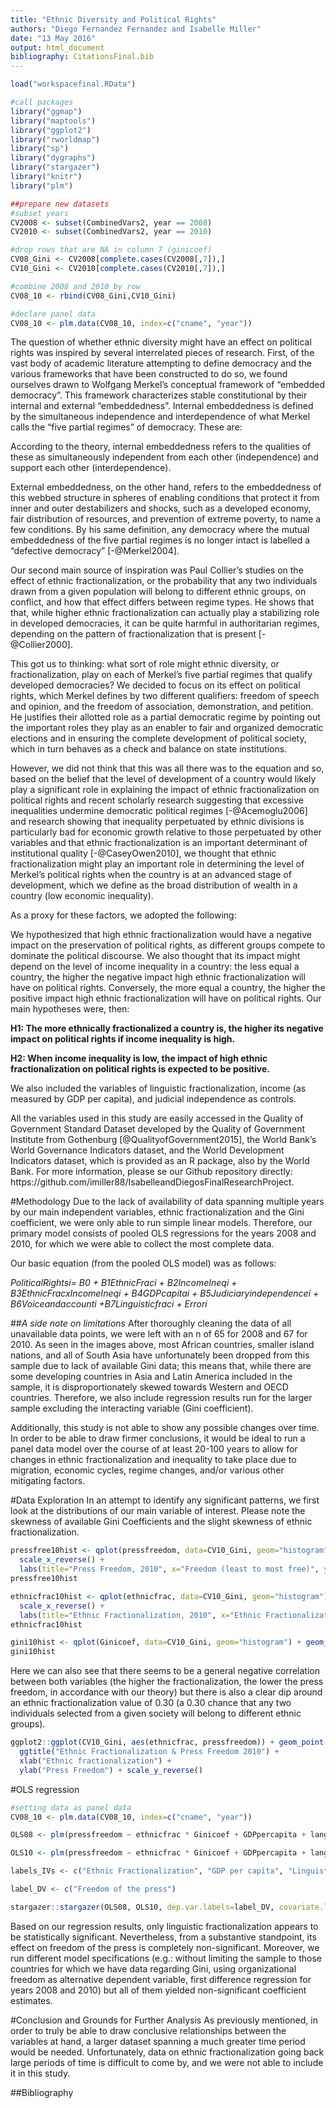 ```yaml
---
title: "Ethnic Diversity and Political Rights"
authors: "Diego Fernandez Fernandez and Isabelle Miller"
date: "13 May 2016"
output: html_document
bibliography: CitationsFinal.bib
---
```



````r
load("workspacefinal.RData")

#call packages
library("ggmap")
library("maptools")
library("ggplot2")
library("rworldmap")
library("sp")
library("dygraphs")
library("stargazer")
library("knitr")
library("plm")

##prepare new datasets
#subset years
CV2008 <- subset(CombinedVars2, year == 2008)
CV2010 <- subset(CombinedVars2, year == 2010)

#drop rows that are NA in column 7 (ginicoef)
CV08_Gini <- CV2008[complete.cases(CV2008[,7]),]
CV10_Gini <- CV2010[complete.cases(CV2010[,7]),]

#combine 2008 and 2010 by row
CV08_10 <- rbind(CV08_Gini,CV10_Gini)

#declare panel data
CV08_10 <- plm.data(CV08_10, index=c("cname", "year"))

````

The question of whether ethnic diversity might have an effect on political rights was inspired by several interrelated pieces of research. First, of the vast body of academic literature attempting to define democracy and the various frameworks that have been constructed to do so, we found ourselves drawn to Wolfgang Merkel's conceptual framework of "embedded democracy". This framework characterizes stable constitutional by their internal and external "embeddedness". Internal embeddedness is defined by the simultaneous independence and interdependence of what Merkel calls the "five partial regimes" of democracy. These are: \itemize{
\item{a democratic electoral regime} 
\item{political rights of participation} 
\item{civil rights}
\item{horizontal accountability} 
\item{the effective power to govern by the democratically elected representatives} 
}

According to the theory, internal embeddedness refers to the qualities of these as simultaneously independent from each other (independence) and support each other (interdependence). 

External embeddedness, on the other hand, refers to the embeddedness of this webbed structure in spheres of enabling conditions that protect it from inner and outer destabilizers and shocks, such as a developed economy, fair distribution of resources, and prevention of extreme poverty, to name a few conditions. By his same definition, any democracy where the mutual embeddedness of the five partial regimes is no longer intact is labelled a "defective democracy" [-@Merkel2004].

Our second main source of inspiration was Paul Collier's studies on the effect of ethnic fractionalization, or the probability that any two individuals drawn from a given population will belong to different ethnic groups, on conflict, and how that effect differs between regime types. He shows that that, while higher ethnic fractionalization can actually play a stabilizing role in developed democracies, it can be quite harmful in authoritarian regimes, depending on the pattern of fractionalization that is present [-@Collier2000].

This got us to thinking: what sort of role might ethnic diversity, or fractionalization, play on each of Merkel's five partial regimes that qualify developed democracies? We decided to focus on its effect on political rights, which Merkel defines by two different qualifiers: freedom of speech and opinion, and the freedom of association, demonstration, and petition. He justifies their allotted role as a partial democratic regime by pointing out the important roles they play as an enabler to fair and organized democratic elections and in ensuring the complete development of political society, which in turn behaves as a check and balance on state institutions.

However, we did not think that this was all there was to the equation and so, based on the belief that the level of development of a country would likely play a significant role in explaining the impact of ethnic fractionalization on political rights and recent scholarly research suggesting that excessive inequalities undermine democratic political regimes [-@Acemoglu2006] and research showing that inequality perpetuated by ethnic divisions is particularly bad for economic growth relative to those perpetuated by other variables and  that ethnic fractionalization is an important determinant of institutional quality [-@CaseyOwen2010], we thought that ethnic fractionalization might play an important role in determining the level of Merkel's political rights when the country is at an advanced stage of development, which we define as the broad distribution of wealth in a country (low economic inequality). 

As a proxy for these factors, we adopted the following:\itemize{
\item{for political rights, Freedom House's freedom of the press indicator} 
\item{for ethnic diversity, Alesina et. al.'s ethnic fractionalization indicator} 
\item{and for inequality/level of development, the Gini coefficient}
}

We hypothesized that high ethnic fractionalization would have a negative impact on the preservation of political rights, as different groups compete to dominate the political discourse. We also thought that its impact might depend on the level of income inequality in a country: the less equal a country, the higher the negative impact high ethnic fractionalization will have on political rights. Conversely, the more equal a country, the higher the positive impact high ethnic fractionalization will have on political rights. Our main hypotheses were, then:

**H1: The more ethnically fractionalized a country is, the higher its negative impact on political rights if income inequality is high.**

**H2: When income inequality is low, the impact of high ethnic fractionalization on political rights is expected to be positive.**

We also included the variables of linguistic fractionalization, income (as measured by GDP per capita),  and judicial independence as controls.

All the variables used in this study are easily accessed in the Quality of Government Standard Dataset developed by the Quality of Government Institute from Gothenburg [@QualityofGovernment2015], the World Bank's World Governance Indicators dataset, and the World Development Indicators dataset, which is provided as an R package, also by the World Bank. For more information, please se our Github repository directly: https://github.com/imiller88/IsabelleandDiegosFinalResearchProject.

#Methodology
Due to the lack of availability of data spanning multiple years by our main independent variables, ethnic fractionalization and the Gini coefficient, we were only able to run simple linear models. Therefore, our primary model consists of pooled OLS regressions for the years 2008 and 2010, for which we were able to collect the most complete data. 

Our basic equation (from the pooled OLS model) was as follows:


*PoliticalRightsi= B0 + B1EthnicFraci + B2IncomeIneqi + B3EthnicFracxIncomeIneqi + B4GDPcapitai + B5Judiciaryindependencei + B6Voiceandaccounti +B7Linguisticfraci + Errori*

##*A side note on limitations*
After thoroughly cleaning the data of all unavailable data points, we were left with an n of 65 for 2008 and 67 for 2010. As seen in the images above, most African countries, smaller island nations, and all of South Asia have unfortunately been dropped from this sample due to lack of available Gini data; this means that, while there are some developing countries in Asia and Latin America included in the sample, it is disproportionately skewed towards Western and OECD countries. Therefore, we also include regression results run for the larger sample excluding the interacting variable (Gini coefficient).

Additionally, this study is not able to show any possible changes over time. In order to be able to draw firmer conclusions, it would be ideal to run a panel data model over the course of at least 20-100 years to allow for changes in ethnic fractionalization and inequality to take place due to migration, economic cycles, regime changes, and/or various other mitigating factors. 


#Data Exploration
In an attempt to identify any significant patterns, we first look at the distributions of our main variable of interest. Please note the skewness of available Gini Coefficients and the slight skewness of ethnic fractionalization.

````r

pressfree10hist <- qplot(pressfreedom, data=CV10_Gini, geom="histogram") + geom_histogram(aes(fill = ..count..)) +
  scale_x_reverse() +
  labs(title="Press Freedom, 2010", x="Freedom (least to most free)", y="Countries in sample")
pressfree10hist

ethnicfrac10hist <- qplot(ethnicfrac, data=CV10_Gini, geom="histogram") + geom_histogram(aes(fill = ..count..)) +
  scale_x_reverse() +
  labs(title="Ethnic Fractionalization, 2010", x="Ethnic Fractionalization, heterogenous to homogenous",       y="Countries in sample")
ethnicfrac10hist

gini10hist <- qplot(Ginicoef, data=CV10_Gini, geom="histogram") + geom_histogram(aes(fill = ..count..)) + labs(title="Distribution of Available Gini Coefficients for 2010", x="Inequality (low to high)", y="Frequency")
gini10hist
````


Here we can also see that there seems to be a general negative correlation between both variables (the higher the fractionalization, the lower the press freedom, in accordance with our theory) but there is also a clear dip around an ethnic fractionalization value of 0.30 (a 0.30 chance that any two individuals selected from a given society will belong to different ethnic groups). 


````r
ggplot2::ggplot(CV10_Gini, aes(ethnicfrac, pressfreedom)) + geom_point() + geom_smooth() + theme_bw() + 
  ggtitle("Ethnic Fractionalization & Press Freedom 2010") +
  xlab("Ethnic fractionalization") +
  ylab("Press Freedom") + scale_y_reverse()

````

#OLS regression
 
```r

#setting data as panel data
CV08_10 <- plm.data(CV08_10, index=c("cname", "year"))

OLS08 <- plm(pressfreedom ~ ethnicfrac * Ginicoef + GDPpercapita + langfrac + judindep, data = CV10_Gini, model="pooling", index=c("cname"))

OLS10 <- plm(pressfreedom ~ ethnicfrac * Ginicoef + GDPpercapita + langfrac + judindep, data = CV10_Gini, model="pooling", index=c("cname"))

labels_IVs <- c("Ethnic Fractionalization", "GDP per capita", "Linguistic Fractionalization", "Judicial Independence", ("Intercept"))

label_DV <- c("Freedom of the press")

stargazer::stargazer(OLS08, OLS10, dep.var.labels=label_DV, covariate.labels = labels_IVs, title = "Regression Results: Year 2008 (1) and Year 2010 (2)", digits = 2, type = "html", header = FALSE)


```

Based on our regression results, only linguistic fractionalization appears to be statistically significant. Nevertheless, from a substantive standpoint, its effect on freedom of the press is completely non-significant. Moreover, we run different model specifications (e.g.: without limiting the sample to those countries for which we have data regarding Gini, using organizational freedom as alternative dependent variable, first difference regression for years 2008 and 2010) but all of them yielded non-significant coefficient estimates. 

#Conclusion and Grounds for Further Analysis
As previously mentioned, in order to truly be able to draw conclusive relationships between the variables at hand, a larger dataset spanning a much greater time period would be needed. Unfortunately, data on ethnic fractionalization going back large periods of time is difficult to come by, and we were not able to include it in this study.

\newpage

##Bibliography